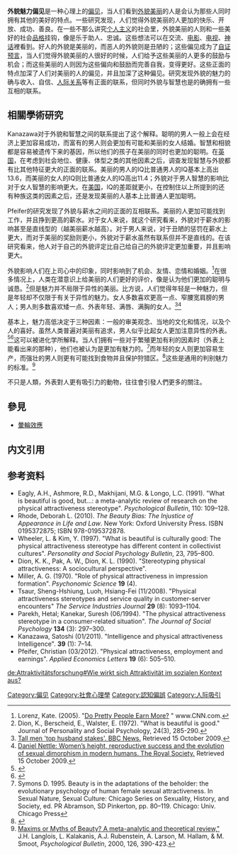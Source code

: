 '''外貌魅力偏见'''是一种心理上的[[偏见|偏见]]，当人们看到[[人類外貌|外貌]][[美丽|美丽]]的人是会认为那些人同时拥有其他的美好的特点。一些研究发现，人们觉得外貌美丽的人更加的快乐、开放、成功、善良。在一些不那么讲究[[个人主义|个人主义]]的社会里，外貌美丽的人则和一些美好的社会[[品格|品格]]挂钩，像是乐于助人、忠诚。这些想法可以在交流、[[电影|电影]]、[[电视|电视]]、[[神话|神话]]裡看到。好人的外貌是美丽的，而恶人的外貌则是丑陋的；这些偏见成为了[[自证预言|自证预言]]，当人们觉得外貌美丽的人很好的时候，人们给予这些美丽的人更多的鼓励与机会；而这些美丽的人则因为这些偏向和鼓励而完善自我，变得更好。这些正面的特点加深了人们对美丽的人的偏见，并且加深了这种偏见。研究发现外貌的魅力的确与收入、自信、[[人际关系|人际关系]]等有正面的联系，但同时外貌与智慧也是的确拥有一些互相的联系。

==相關學術研究==
Kanazawa对于外貌和智慧之间的联系提出了这个解释。聪明的男人一般上会在经济上更加容易成功，而富有的男人则会更加有可能和美丽的女人结婚。智慧和相貌都是容易被遗传下来的基因，所以他们的孩子在美丽的同时也更加的聪明。在[[英国|英国]]，在考虑到社会地位、健康、体型之类的其他因素之后，调查发现智慧与外貌都有比其他特征更大的正面的联系。美丽的男人的IQ比普通男人的IQ基本上高出13.6，而美丽的女人的IQ则比普通女人的IQ高出11.4；外貌对于男人智慧的影响比对于女人智慧的影响更大。在[[美国|美国]]，IQ的差距就更小，在控制住以上所提到的还有种族这类的因素之后，还是发现美丽的人基本上比普通人更加聪明。

Pfeifer的研究发现了外貌与薪水之间的正面的互相联系。美丽的人更加可能找到工作，并且挣到更高的薪水。对于女人来说，就这个研究看来，外貌对于薪水的影响甚至是直线型的（越美丽薪水越高）。对于男人来说，对于丑陋的惩罚在薪水上更大，而对于美丽的奖励则更小，外貌对于薪水虽然有联系但并不是直线的。在该研究看来，他人对于自己的外貌评定比自己给自己的外貌评定更加重要，并且影响更大。

外貌影响人们在上司心中的印象，同时影响到了机会、友情、恋情和婚姻。<ref>Lorenz, Kate. (2005). "[http://www.cnn.com/2005/US/Careers/07/08/looks/ Do Pretty People Earn More?] {{Wayback|url=http://www.cnn.com/2005/US/Careers/07/08/looks/ |date=20051107094704 }}" www.CNN.com.</ref>在很多情况上，人类在潜意识上给美丽的人们更好的评价，像是认为他们更加的聪明与诚恳。<ref>Dion, K., Berscheid, E., Walster, E. (1972). "What is beautiful is good." Journal of Personality and Social Psychology, 24(3), 285-290.</ref>但是魅力并不局限于异性的美丽。比方说，人们觉得年轻是一种魅力，但是年轻却不仅限于有关于异性的魅力。女人多数喜欢更高一点、窄腰宽肩膀的男人；男人則多数喜欢矮一点、外表年轻、满唇、满胸的女人。<ref>[http://news.bbc.co.uk/2/hi/health/2190461.stm Tall men 'top husband stakes'. BBC News.] {{Wayback|url=http://news.bbc.co.uk/2/hi/health/2190461.stm |date=20111121231448 }} Retrieved 15 October 2009.</ref><ref>[http://www.staff.ncl.ac.uk/daniel.nettle/procroysoc.pdf Daniel Nettle: Women’s height, reproductive success and the evolution of sexual dimorphism in modern humans. The Royal Society.] {{Wayback|url=http://www.staff.ncl.ac.uk/daniel.nettle/procroysoc.pdf |date=20111202130634 }} Retrieved 15 October 2009.</ref>

基本上，魅力高低决定于三种因素：一般的审美观念、当地的文化和情况，以及个人的喜好。虽然人类普遍对美丽有追求，男人似乎比起女人更加注意异性的外表。<ref name=BussBook>{{cite book |last=Buss |first=David |title=The Evolution of Desire|url=https://archive.org/details/evolutionofdesir00buss |origyear=1994|format=hardcover |edition=second |year=2003|publisher=Basic Books |location=New York |pages=[https://archive.org/details/evolutionofdesir00buss/page/57 57], 58, 60–63|chapter= }}</ref><ref name=tws6nov03>{{cite news
| author = Stephen J. Dubner
| publisher = ''The New York Times''
| date = July 9, 2007
| url = http://freakonomics.blogs.nytimes.com/2007/07/09/the-science-of-large-breasts-and-other-evolutionary-verities/?apage=3
| accessdate = 2009-11-06
| title = The Science of Large Breasts, and Other Evolutionary Verities
| archive-date = 2010-08-14
| archive-url = https://web.archive.org/web/20100814051128/http://freakonomics.blogs.nytimes.com/2007/07/09/the-science-of-large-breasts-and-other-evolutionary-verities/?apage=3
| dead-url = no
}}</ref>这可以被进化学所解释。当人们拥有一些对于繁殖更加有利的因素时（外表上能看出来的那种），他们也被认为是更加有魅力的。<ref>Symons D. 1995. Beauty is in the adaptations of the beholder: the evolutionary psychology of human female sexual attractiveness. In Sexual Nature, Sexual Culture: Chicago Series on Sexuality, History, and Society, ed. PR Abramson, SD Pinkerton, pp. 80–119. Chicago: Univ. Chicago Press</ref>而年轻的女人则更加容易生产，而强壮的男人则更有可能找到食物并且保护狩猎区。<ref name=tws6nov13>{{cite news
| author = Abigail Trafford, Andrew Cherlin
| title = Second Opinion: Men's Health & Marriage
| quote = The major reason for the imbalance between men and women in the later decades of life is because men tend to marry younger women as they get older.
| publisher = Washington Post
| date = Mar 6, 2001
| url = http://www.washingtonpost.com/wp-srv/liveonline/01/health/health0306.htm
| accessdate = 2009-11-06
| archive-date = 2012-11-11
| archive-url = https://web.archive.org/web/20121111053037/http://www.washingtonpost.com/wp-srv/liveonline/01/health/health0306.htm
| dead-url = no
}}</ref>这些是通用的判别魅力的标准。<ref>[http://www2.psych.purdue.edu/~kip/392F/Langlois.pdf Maxims or Myths of Beauty? A meta-analytic and theoretical review,"] {{Wayback|url=http://www2.psych.purdue.edu/~kip/392F/Langlois.pdf |date=20090219014733 }} J.H. Langlois, L. Kalakanis, A.J. Rubenstein, A. Larson, M. Hallam, & M. Smoot, ''Psychological Bulletin'', 2000, 126, 390-423.</ref>

不只是人類，外表對人更有吸引力的動物，往往會引發人們更多的關注。

== 參見 ==

* [[晕轮效应|暈輪效應]]

==内文引用==
{{reflist|2}}

==参考资料==
*Eagly, A.H., Ashmore, R.D., Makhijani, M.G. & Longo, L.C. (1991). "What is beautiful is good, but...: a meta-analytic review of research on the physical attractiveness stereotype". ''Psychological Bulletin'', 110: 109–128.
*Rhode, Deborah L. (2010). ''The Beauty Bias: The Injustice of Appearance in Life and Law''. New York: Oxford University Press.  ISBN 0195372875; ISBN 978-0195372878.
*Wheeler, L. & Kim, Y. (1997). "What is beautiful is culturally good: The physical attractiveness stereotype has different content in collectivist cultures". ''Personality and Social Psychology Bulletin'', 23, 795–800.
*Dion, K. K., Pak, A. W., Dion, K. L. (1990). "Stereotyping physical attractiveness: A sociocultural perspective".
*Miller, A. G. (1970). "Role of physical attractiveness in impression formation". ''Psychonomic Science'' '''19''' (4).
*Tsaur, Sheng-Hshiung, Luoh, Hsiang-Fei (11/2008). "Physical attractiveness stereotypes and service quality in customer-server encounters" ''The Service Industries Journal'' '''29''' (8): 1093–1104.
*Parekh, Hetal; Kanekar, Suresh (06/1994). "The physical attractiveness stereotype in a consumer-related situation". ''The Journal of Social Psychology'' '''134''' (3): 297–300.
*Kanazawa, Satoshi (01/2011). "Intelligence and physical attractiveness Intelligence". '''39''' (1): 7–14.
*Pfeifer, Christian (03/2012). "Physical attractiveness, employment and earnings". ''Applied Economics Letters'' '''19''' (6): 505–510.

{{DEFAULTSORT:Physical attractiveness stereotype}}
[[Category:偏见|Category:偏见]]
[[Category:社會心理學|Category:社會心理學]]
[[Category:認知偏誤|Category:認知偏誤]]
[[Category:人际吸引|Category:人际吸引]]

[[de:Attraktivitätsforschung#Wie_wirkt_sich_Attraktivität_im_sozialen_Kontext_aus?|de:Attraktivitätsforschung#Wie wirkt sich Attraktivität im sozialen Kontext aus?]]